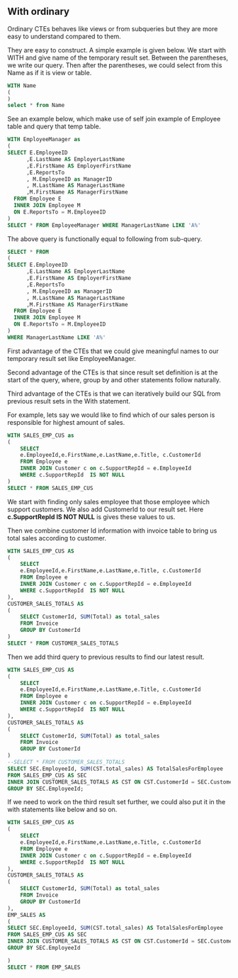 ## With ordinary


Ordinary CTEs behaves like views or from subqueries but they are more easy to understand compared to them.

They are easy to construct.
A simple example is given below.
We start with WITH and give name of the temporary result set. 
Between the parentheses, we write our query.
Then after the parentheses, we could select from this Name as if it is view or table.

```sql
WITH Name
(
)
select * from Name
```

See an example below, which make use of self join example of Employee table and query that temp table.

```sql
WITH EmployeeManager as
(
SELECT E.EmployeeID
      ,E.LastName AS EmployerLastName
      ,E.FirstName AS EmployerFirstName
      ,E.ReportsTo
      , M.EmployeeID as ManagerID
      , M.LastName AS ManagerLastName
      ,M.FirstName AS ManagerFirstName
  FROM Employee E 
  INNER JOIN Employee M
  ON E.ReportsTo = M.EmployeeID 
)
SELECT * FROM EmployeeManager WHERE ManagerLastName LIKE 'A%'

```

The above query is functionally equal to following from sub-query.


```sql
SELECT * FROM  
(
SELECT E.EmployeeID
      ,E.LastName AS EmployerLastName
      ,E.FirstName AS EmployerFirstName
      ,E.ReportsTo
      , M.EmployeeID as ManagerID
      , M.LastName AS ManagerLastName
      ,M.FirstName AS ManagerFirstName
  FROM Employee E 
  INNER JOIN Employee M
  ON E.ReportsTo = M.EmployeeID 
)
WHERE ManagerLastName LIKE 'A%'

```

First advantage of the CTEs that we could give meaningful names to our temporary result set like EmployeeManager.


Second advantage of the CTEs is that since result set definition is at the start of the query, where, group by and other statements follow naturally.

Third advantage of the CTEs is  that we can iteratively build our SQL from previous result sets in the With statement.


For example, lets say we would like to find which of our sales person is responsible for highest amount of sales.


```sql
WITH SALES_EMP_CUS as
(
	SELECT 
	e.EmployeeId,e.FirstName,e.LastName,e.Title, c.CustomerId
	FROM Employee e 
	INNER JOIN Customer c on c.SupportRepId = e.EmployeeId
	WHERE c.SupportRepId  IS NOT NULL 
)
SELECT * FROM SALES_EMP_CUS
```

We start with finding only sales employee that those employee which support customers.
We also add CustomerId to our result set.
Here **c.SupportRepId IS NOT NULL** is gives these values to us.

Then we combine customer Id information with invoice table to bring us total sales according to customer.


```sql
WITH SALES_EMP_CUS AS
(
	SELECT 
	e.EmployeeId,e.FirstName,e.LastName,e.Title, c.CustomerId
	FROM Employee e 
	INNER JOIN Customer c on c.SupportRepId = e.EmployeeId
	WHERE c.SupportRepId  IS NOT NULL 
), 
CUSTOMER_SALES_TOTALS AS
(
	SELECT CustomerId, SUM(Total) as total_sales
	FROM Invoice
	GROUP BY CustomerId
)
SELECT * FROM CUSTOMER_SALES_TOTALS
```
Then we add third query to previous results to find our latest result.

```sql
WITH SALES_EMP_CUS AS
(
	SELECT 
	e.EmployeeId,e.FirstName,e.LastName,e.Title, c.CustomerId
	FROM Employee e 
	INNER JOIN Customer c on c.SupportRepId = e.EmployeeId
	WHERE c.SupportRepId  IS NOT NULL 
), 
CUSTOMER_SALES_TOTALS AS
(
	SELECT CustomerId, SUM(Total) as total_sales
	FROM Invoice
	GROUP BY CustomerId
)
--SELECT * FROM CUSTOMER_SALES_TOTALS
SELECT SEC.EmployeeId, SUM(CST.total_sales) AS TotalSalesForEmployee 
FROM SALES_EMP_CUS AS SEC 
INNER JOIN CUSTOMER_SALES_TOTALS AS CST ON CST.CustomerId = SEC.CustomerId
GROUP BY SEC.EmployeeId;

```

If we need to work on the third result set further, we could also put it in the with statements like below and so on.


```sql
WITH SALES_EMP_CUS AS
(
	SELECT 
	e.EmployeeId,e.FirstName,e.LastName,e.Title, c.CustomerId
	FROM Employee e 
	INNER JOIN Customer c on c.SupportRepId = e.EmployeeId
	WHERE c.SupportRepId  IS NOT NULL 
), 
CUSTOMER_SALES_TOTALS AS
(
	SELECT CustomerId, SUM(Total) as total_sales
	FROM Invoice
	GROUP BY CustomerId
),
EMP_SALES AS
(
SELECT SEC.EmployeeId, SUM(CST.total_sales) AS TotalSalesForEmployee 
FROM SALES_EMP_CUS AS SEC 
INNER JOIN CUSTOMER_SALES_TOTALS AS CST ON CST.CustomerId = SEC.CustomerId
GROUP BY SEC.EmployeeId

)
SELECT * FROM EMP_SALES
```
